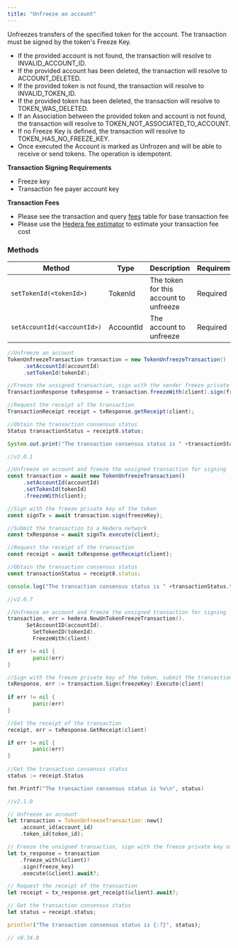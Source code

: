 ```yaml
---
title: "Unfreeze an account"
---
```



Unfreezes transfers of the specified token for the account. The transaction must be signed by the token's Freeze Key.

* If the provided account is not found, the transaction will resolve to INVALID\_ACCOUNT\_ID.
* If the provided account has been deleted, the transaction will resolve to ACCOUNT\_DELETED.
* If the provided token is not found, the transaction will resolve to INVALID\_TOKEN\_ID.
* If the provided token has been deleted, the transaction will resolve to TOKEN\_WAS\_DELETED.
* If an Association between the provided token and account is not found, the transaction will resolve to TOKEN\_NOT\_ASSOCIATED\_TO\_ACCOUNT.
* If no Freeze Key is defined, the transaction will resolve to TOKEN\_HAS\_NO\_FREEZE\_KEY.
* Once executed the Account is marked as Unfrozen and will be able to receive or send tokens. The operation is idempotent.

**Transaction Signing Requirements**

* Freeze key
* Transaction fee payer account key

**Transaction Fees**

* Please see the transaction and query [fees](/hedera/networks/mainnet/fees#transaction-and-query-fees) table for base transaction fee
* Please use the [Hedera fee estimator](https://hedera.com/fees) to estimate your transaction fee cost

### Methods

| Method                      | Type      | Description                            | Requirement |
| --------------------------- | --------- | -------------------------------------- | ----------- |
| `setTokenId(<tokenId>)`     | TokenId   | The token for this account to unfreeze | Required    |
| `setAccountId(<accountId>)` | AccountId | The account to unfreeze                | Required    |

<CodeGroup>

```java Java
//Unfreeze an account
TokenUnfreezeTransaction transaction = new TokenUnfreezeTransaction()
     .setAccountId(accountId)
     .setTokenId(tokenId);

//Freeze the unsigned transaction, sign with the sender freeze private key of the token, submit the transaction to a Hedera network
TransactionResponse txResponse = transaction.freezeWith(client).sign(freezeKey).execute(client);

//Request the receipt of the transaction
TransactionReceipt receipt = txResponse.getReceipt(client);

//Obtain the transaction consensus status
Status transactionStatus = receipt8.status;

System.out.print("The transaction consensus status is " +transactionStatus);

//v2.0.1
```


```javascript JavaScript
//Unfreeze an account and freeze the unsigned transaction for signing
const transaction = await new TokenUnfreezeTransaction()
     .setAccountId(accountId)
     .setTokenId(tokenId)
     .freezeWith(client);

//Sign with the freeze private key of the token 
const signTx = await transaction.sign(freezeKey);

//Submit the transaction to a Hedera network
const txResponse = await signTx.execute(client);

//Request the receipt of the transaction
const receipt = await txResponse.getReceipt(client);

//Obtain the transaction consensus status
const transactionStatus = receipt8.status;

console.log("The transaction consensus status is " +transactionStatus.toString());

//v2.0.7
```


```go Go
//Unfreeze an account and freeze the unsigned transaction for signing
transaction, err = hedera.NewUnTokenFreezeTransaction().
	  SetAccountID(accountId).
		SetTokenID(tokenId).
		FreezeWith(client)

if err != nil {
		panic(err)
}

//Sign with the freeze private key of the token, submit the transaction to a Hedera network
txResponse, err := transaction.Sign(freezeKey).Execute(client)
		
if err != nil {
		panic(err)
}

//Get the receipt of the transaction
receipt, err = txResponse.GetReceipt(client)

if err != nil {
		panic(err)
}
	
//Get the transaction consensus status
status := receipt.Status

fmt.Printf("The transaction consensus status is %v\n", status)

//v2.1.0
```


```rust Rust
// Unfreeze an account
let transaction = TokenUnfreezeTransaction::new()
    .account_id(account_id)
    .token_id(token_id);

// Freeze the unsigned transaction, sign with the freeze private key of the token
let tx_response = transaction
    .freeze_with(&client)?
    .sign(freeze_key)
    .execute(&client).await?;

// Request the receipt of the transaction
let receipt = tx_response.get_receipt(&client).await?;

// Get the transaction consensus status
let status = receipt.status;

println!("The transaction consensus status is {:?}", status);

// v0.34.0
```

</CodeGroup>
